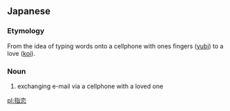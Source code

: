 ==Japanese==
{{ja-kanjitab|指|恋}}

===Etymology===
From the idea of typing words onto a cellphone with ones fingers ([[指|yubi]]) to a love ([[恋|koi]]).

===Noun===
{{ja-noun|ゆびこい|hhira=ゆびこひ}}
# exchanging e-mail via a cellphone with a loved one

[[pl:指恋]]